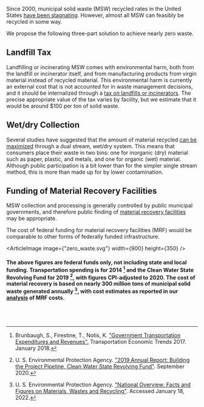 
<ZeroWaste />


<div className={`${site}-background-gradient`}>

Since 2000, municipal solid waste (MSW) recycled rates in the United States [have been stagnating](http://urbancruiseship.org/solution/waste/recycling_overview). However, almost all MSW can feasibly be recycled in some way.

We propose the following three-part solution to achieve nearly zero waste.

## Landfill Tax
Landfilling or incinerating MSW comes with environmental harm, both from the landfill or incinerator itself, and from manufacturing products from virgin material instead of recycled material. This environmental harm is currently an external cost that is not accounted for in waste management decisions, and it should be internalized through a [tax on landfills or incinerators](http://urbancruiseship.org/solution/waste/landfill_tax). The precise appropriate value of the tax varies by facility, but we estimate that it would be around $100 per ton of solid waste.

## Wet/dry Collection
Several studies have suggested that the amount of material recycled [can be maximized](http://urbancruiseship.org/solution/waste/waste_facilities) through a dual stream, wet/dry system. This means that consumers place their waste in two bins: one for inorganic (dry) material such as paper, plastic, and metals, and one for organic (wet) material. Although public participation is a bit lower than for the simpler single stream method, this is more than made up for by lower contamination.

## Funding of Material Recovery Facilities
MSW collection and processing is generally controlled by public municipal governments, and therefore public finding of [material recovery facilities](http://urbancruiseship.org/solution/waste/waste_facilities) may be appropriate.

The cost of federal funding for material recovery facilities (MRF) would be comparable to other forms of federally funded infrastructure.

<ArticleImage image={"zero_waste.svg"} width={900} height={350} />

#### The above figures are federal funds only, not including state and local funding. Transportation spending is for 2014 [^{"brunbaugh"}] and the Clean Water State Revolving Fund for 2019 [^{"u.s.EPA"}], with figures CPI-adjusted to 2020. The cost of material recovery is based on nearly 300 million tons of municipal solid waste generated annually [^{"u.e.EPA.2"}], with cost estimates as reported in our [analysis](http://urbancruiseship.org/solution/waste/waste_facilities) of MRF costs.

[^{"brunbaugh"}]: Brunbaugh, S., Firestine, T., Notis, K. ["Government Transportation Expenditures and Revenues".](https://rosap.ntl.bts.gov/view/dot/35472) Transportation Economic Trends 2017. January 2018.

[^{"u.s.EPA"}]: U. S. Environmental Protection Agency. ["2019 Annual Report: Building the Project Pipeline, Clean Water State Revolving Fund"](https://www.epa.gov/sites/default/files/2020-10/documents/2019_cwsrf_annual_report_9-10.pdf). September 2020.

[^{"u.e.EPA.2"}]: U. S. Environmental Protection Agency. ["National Overview: Facts and Figures on Materials, Wastes and Recycling"](https://www.epa.gov/facts-and-figures-about-materials-waste-and-recycling/national-overview-facts-and-figures-materials). Accessed January 18, 2022.

<ZeroWasteSolution />

<br></br>
</div>
